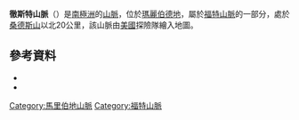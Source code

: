 {{Coord|76|40|S|145|35|W|source:GNIS|display=title}}

'''徹斯特山脈'''（{{lang-en|Chester Mountains}}）是[[南極洲|南極洲]]的[[山脈|山脈]]，位於[[瑪麗伯德地|瑪麗伯德地]]，屬於[[福特山脈|福特山脈]]的一部分，處於[[桑德斯山|桑德斯山]]以北20公里，該山脈由[[美國|美國]]探險隊繪入地圖。

== 參考資料 ==
*{{cite gnis | type = antarid | id = 2718| name = Chester Mountains | accessdate = 2011-11-08}}
*{{usgs-gazetteer|id=2718}}

{{DEFAULTSORT:Chester Mountains}}
[[Category:馬里伯地山脈|Category:馬里伯地山脈]]
[[Category:福特山脈|Category:福特山脈]]


{{MarieByrdLand-geo-stub}}